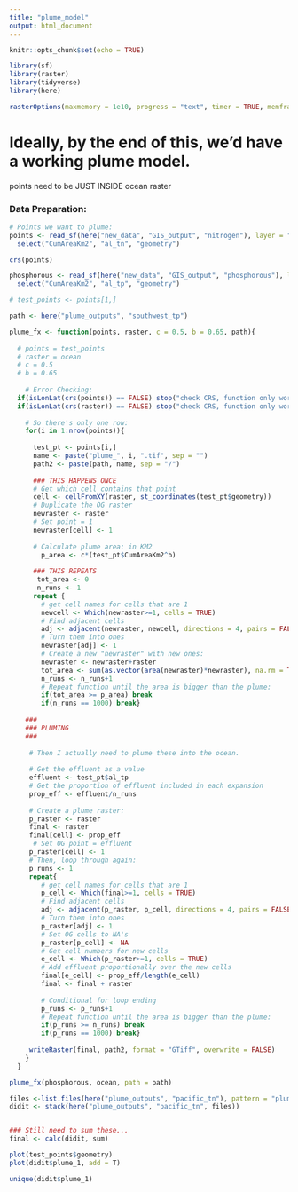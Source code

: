 ```yaml
---
title: "plume_model"
output: html_document
---
```


```r
knitr::opts_chunk$set(echo = TRUE)

library(sf)
library(raster)
library(tidyverse)
library(here)

rasterOptions(maxmemory = 1e10, progress = "text", timer = TRUE, memfrac = .7)
```

# Ideally, by the end of this, we'd have a working plume model.

points need to be JUST INSIDE ocean raster

### Data Preparation:
```r
# Points we want to plume:
points <- read_sf(here("new_data", "GIS_output", "nitrogen"), layer = "southwest_snapjoin")%>%
  select("CumAreaKm2", "al_tn", "geometry")

crs(points)

phosphorous <- read_sf(here("new_data", "GIS_output", "phosphorous"), layer = "southwest_snapjoinP")%>%
  select("CumAreaKm2", "al_tp", "geometry")

# test_points <- points[1,]
```


```r
path <- here("plume_outputs", "southwest_tp")

plume_fx <- function(points, raster, c = 0.5, b = 0.65, path){
  
  # points = test_points
  # raster = ocean
  # c = 0.5
  # b = 0.65
  
    # Error Checking:
  if(isLonLat(crs(points)) == FALSE) stop("check CRS, function only works for lon/lat. EPSG 4326 works.")
  if(isLonLat(crs(raster)) == FALSE) stop("check CRS, function only works for lon/lat. EPSG 4326 works.")
  
    # So there's only one row:
    for(i in 1:nrow(points)){
    
      test_pt <- points[i,]
      name <- paste("plume_", i, ".tif", sep = "")
      path2 <- paste(path, name, sep = "/")
      
      ### THIS HAPPENS ONCE
      # Get which cell contains that point
      cell <- cellFromXY(raster, st_coordinates(test_pt$geometry))
      # Duplicate the OG raster
      newraster <- raster
      # Set point = 1
      newraster[cell] <- 1
      
      # Calculate plume area: in KM2
        p_area <- c*(test_pt$CumAreaKm2^b)
      
      ### THIS REPEATS
       tot_area <- 0
       n_runs <- 1
      repeat {
        # get cell names for cells that are 1
        newcell <- Which(newraster>=1, cells = TRUE)
        # Find adjacent cells
        adj <- adjacent(newraster, newcell, directions = 4, pairs = FALSE)
        # Turn them into ones
        newraster[adj] <- 1
        # Create a new "newraster" with new ones:
        newraster <- newraster+raster
        tot_area <- sum(as.vector(area(newraster)*newraster), na.rm = TRUE)
        n_runs <- n_runs+1
        # Repeat function until the area is bigger than the plume:
        if(tot_area >= p_area) break
        if(n_runs == 1000) break}
     
    ###
    ### PLUMING
    ###
       
     # Then I actually need to plume these into the ocean.
       
     # Get the effluent as a value
     effluent <- test_pt$al_tp
     # Get the proportion of effluent included in each expansion
     prop_eff <- effluent/n_runs
     
     # Create a plume raster:
     p_raster <- raster
     final <- raster
     final[cell] <- prop_eff
      # Set OG point = effluent
     p_raster[cell] <- 1
     # Then, loop through again:
     p_runs <- 1
     repeat{
        # get cell names for cells that are 1
        p_cell <- Which(final>=1, cells = TRUE)
        # Find adjacent cells
        adj <- adjacent(p_raster, p_cell, directions = 4, pairs = FALSE)
        # Turn them into ones
        p_raster[adj] <- 1
        # Set OG cells to NA's
        p_raster[p_cell] <- NA
        # Get cell numbers for new cells
        e_cell <- Which(p_raster>=1, cells = TRUE)
        # Add effluent proportionally over the new cells
        final[e_cell] <- prop_eff/length(e_cell)
        final <- final + raster
        
        # Conditional for loop ending
        p_runs <- p_runs+1
        # Repeat function until the area is bigger than the plume:
        if(p_runs >= n_runs) break
        if(p_runs == 1000) break}
     
     writeRaster(final, path2, format = "GTiff", overwrite = FALSE)
    }
  }

plume_fx(phosphorous, ocean, path = path)

files <-list.files(here("plume_outputs", "pacific_tn"), pattern = "plume")
didit <- stack(here("plume_outputs", "pacific_tn", files))


### Still need to sum these...
final <- calc(didit, sum)

plot(test_points$geometry)
plot(didit$plume_1, add = T)

unique(didit$plume_1)
```


